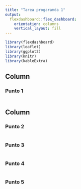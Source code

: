 ---
title: "Tarea progaramda 1"
output: 
  flexdashboard::flex_dashboard:
    orientation: columns
    vertical_layout: fill
---

```{r setup, include=FALSE}
library(flexdashboard)
library(leaflet)
library(ggplot2)
library(knitr)
library(kableExtra)
```

Column {data-width=650}
-----------------------------------------------------------------------

### Punto 1

```{r}

```

Column {data-width=350}
-----------------------------------------------------------------------

### Punto 2

```{r}

```

### Punto 3

```{r}

```

### Punto 4

```{r}

```

### Punto 5

```{r}

```


